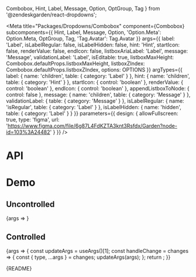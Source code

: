   Combobox,
  Hint,
  Label,
  Message,
  Option,
  OptGroup,
  Tag
} from '@zendeskgarden/react-dropdowns';

<Meta
  title="Packages/Dropdowns/Combobox"
  component={Combobox}
  subcomponents={{
    Hint,
    Label,
    Message,
    Option,
    'Option.Meta': Option.Meta,
    OptGroup,
    Tag,
    'Tag.Avatar': Tag.Avatar
  }}
  args={{
    label: 'Label',
    isLabelRegular: false,
    isLabelHidden: false,
    hint: 'Hint',
    startIcon: false,
    renderValue: false,
    endIcon: false,
    listboxAriaLabel: 'Label',
    message: 'Message',
    validationLabel: 'Label',
    isEditable: true,
    listboxMaxHeight: Combobox.defaultProps.listboxMaxHeight,
    listboxZIndex: Combobox.defaultProps.listboxZIndex,
    options: OPTIONS
  }}
  argTypes={{
    label: { name: 'children', table: { category: 'Label' } },
    hint: { name: 'children', table: { category: 'Hint' } },
    startIcon: { control: 'boolean' },
    renderValue: { control: 'boolean' },
    endIcon: { control: 'boolean' },
    appendListboxToNode: { control: false },
    message: { name: 'children', table: { category: 'Message' } },
    validationLabel: { table: { category: 'Message' } },
    isLabelRegular: { name: 'isRegular', table: { category: 'Label' } },
    isLabelHidden: { name: 'hidden', table: { category: 'Label' } }
  }}
  parameters={{
    design: {
      allowFullscreen: true,
      type: 'figma',
      url: 'https://www.figma.com/file/6g87L4FdKZTA3knt3Rsfdx/Garden?node-id=103%3A24482'
    }
  }}
/>

# API

<ArgsTable />

# Demo

## Uncontrolled

<Canvas>
  <Story
    name="Uncontrolled"
    argTypes={{
      activeIndex: { control: false },
      inputValue: { control: false },
      isExpanded: { control: false },
      selectionValue: { control: false }
    }}
  >
    {args => <ComboboxStory {...args} />}
  </Story>
</Canvas>

## Controlled

<Canvas>
  <Story
    name="Controlled"
    args={{
      isExpanded: false,
      inputValue: '',
      activeIndex: -1,
      selectionValue: null
    }}
    argTypes={{
      defaultExpanded: { control: false },
      defaultSelectionValue: { control: false }
    }}
  >
    {args => {
      const updateArgs = useArgs()[1];
      const handleChange = changes => {
        const { type, ...args } = changes;
        updateArgs(args);
      };
      return <ComboboxStory {...args} onChange={handleChange} />;
    }}
  </Story>
</Canvas>

<Markdown>{README}</Markdown>
